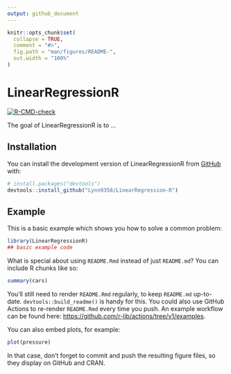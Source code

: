```yaml
---
output: github_document
---
```


<!-- README.md is generated from README.Rmd. Please edit that file -->

```r
knitr::opts_chunk$set(
  collapse = TRUE,
  comment = "#>",
  fig.path = "man/figures/README-",
  out.width = "100%"
)
```

# LinearRegressionR

<!-- badges: start -->
[![R-CMD-check](https://github.com/Lynn9358/LinearRegression-R/actions/workflows/R-CMD-check.yaml/badge.svg)](https://github.com/Lynn9358/LinearRegression-R/actions/workflows/R-CMD-check.yaml)
<!-- badges: end -->

The goal of LinearRegressionR is to ...

## Installation

You can install the development version of LinearRegressionR from [GitHub](https://github.com/) with:

``` r
# install.packages("devtools")
devtools::install_github("Lynn9358/LinearRegression-R")
```

## Example

This is a basic example which shows you how to solve a common problem:

```r
library(LinearRegressionR)
## basic example code
```

What is special about using `README.Rmd` instead of just `README.md`? You can include R chunks like so:

```r
summary(cars)
```

You'll still need to render `README.Rmd` regularly, to keep `README.md` up-to-date. `devtools::build_readme()` is handy for this. You could also use GitHub Actions to re-render `README.Rmd` every time you push. An example workflow can be found here: <https://github.com/r-lib/actions/tree/v1/examples>.

You can also embed plots, for example:

```r
plot(pressure)
```

In that case, don't forget to commit and push the resulting figure files, so they display on GitHub and CRAN.
